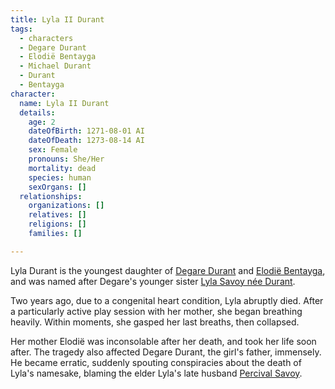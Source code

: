 ```yaml
---
title: Lyla II Durant
tags:
  - characters
  - Degare Durant
  - Elodië Bentayga
  - Michael Durant
  - Durant
  - Bentayga
character:
  name: Lyla II Durant
  details:
    age: 2
    dateOfBirth: 1271-08-01 AI
    dateOfDeath: 1273-08-14 AI
    sex: Female
    pronouns: She/Her
    mortality: dead
    species: human
    sexOrgans: []
  relationships:
    organizations: []
    relatives: []
    religions: []
    families: []

---
```


Lyla Durant is the youngest daughter of
[Degare Durant](/world/characters/degare-durant/) and
[Elodië Bentayga](/world/characters/elodie-bentayga/), and was named after
Degare's younger sister [Lyla Savoy née Durant](/world/characters/lyla-durant/).

Two years ago, due to a congenital heart condition, Lyla abruptly died. After a
particularly active play session with her mother, she began breathing heavily.
Within moments, she gasped her last breaths, then collapsed.

Her mother Elodië was inconsolable after her death, and took her life soon
after. The tragedy also affected Degare Durant, the girl's father, immensely. He
became erratic, suddenly spouting conspiracies about the death of Lyla's
namesake, blaming the elder Lyla's late husband
[Percival Savoy](/world/characters/percival-savoy/).
